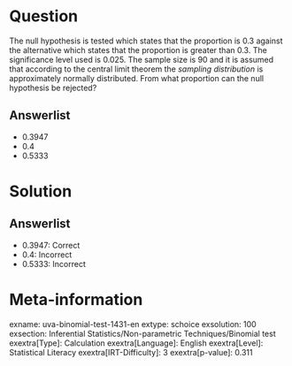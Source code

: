Question
========

The null hypothesis is tested which states that the proportion is 0.3 against the alternative which states that the proportion is greater than 0.3. The significance level used is 0.025. The sample size is 90 and it is assumed that according to the central limit theorem the *sampling distribution* is approximately normally distributed. From what proportion can the null hypothesis be rejected?

Answerlist
----------

* 0.3947
* 0.4
* 0.5333

Solution
========

Answerlist
----------

* 0.3947: Correct
* 0.4: Incorrect
* 0.5333: Incorrect

Meta-information
================
exname: uva-binomial-test-1431-en
extype: schoice
exsolution: 100
exsection: Inferential Statistics/Non-parametric Techniques/Binomial test
exextra[Type]: Calculation
exextra[Language]: English
exextra[Level]: Statistical Literacy
exextra[IRT-Difficulty]: 3
exextra[p-value]: 0.311
